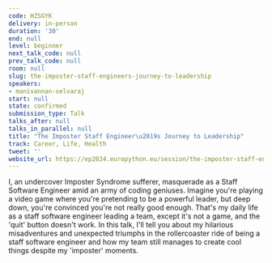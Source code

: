 ```yaml
---
code: HZSGYK
delivery: in-person
duration: '30'
end: null
level: beginner
next_talk_code: null
prev_talk_code: null
room: null
slug: the-imposter-staff-engineers-journey-to-leadership
speakers:
- manivannan-selvaraj
start: null
state: confirmed
submission_type: Talk
talks_after: null
talks_in_parallel: null
title: "The Imposter Staff Engineer\u2019s Journey to Leadership"
track: Career, Life, Health
tweet: ''
website_url: https://ep2024.europython.eu/session/the-imposter-staff-engineers-journey-to-leadership
---
```


I, an undercover Imposter Syndrome sufferer, masquerade as a Staff Software Engineer amid an army of coding geniuses. Imagine you're playing a video game where you're pretending to be a powerful leader, but deep down, you're convinced you're not really good enough. That's my daily life as a staff software engineer leading a team, except it's not a game, and the 'quit' button doesn't work. In this talk, I'll tell you about my hilarious misadventures and unexpected triumphs in the rollercoaster ride of being a staff software engineer and how my team still manages to create cool things despite my 'imposter' moments.
